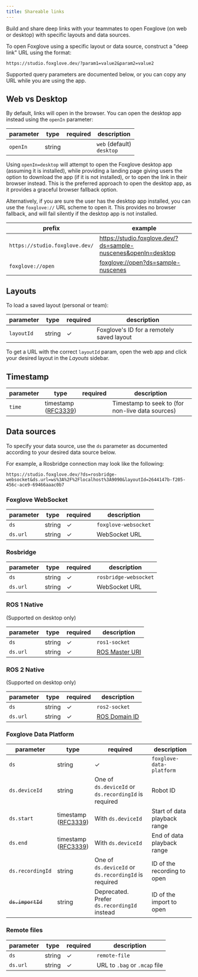 ```yaml
---
title: Shareable links
---
```


Build and share deep links with your teammates to open Foxglove (on web or desktop) with specific layouts and data sources.

To open Foxglove using a specific layout or data source, construct a "deep link" URL using the format:

```
https://studio.foxglove.dev/?param1=value2&param2=value2
```

Supported query parameters are documented below, or you can copy any URL while you are using the app.

## Web vs Desktop

By default, links will open in the browser. You can open the desktop app instead using the `openIn` parameter:

| parameter | type   | required | description                   |
| --------- | ------ | -------- | ----------------------------- |
| `openIn`  | string |          | `web` (default)<br/>`desktop` |

Using `openIn=desktop` will attempt to open the Foxglove desktop app (assuming it is installed), while providing a landing page giving users the option to download the app (if it is not installed), or to open the link in their browser instead. This is the preferred approach to open the desktop app, as it provides a graceful browser fallback option.

Alternatively, if you are sure the user has the desktop app installed, you can use the `foxglove://` URL scheme to open it. This provides no browser fallback, and will fail silently if the desktop app is not installed.

| prefix                         | example                                                                  |
| ------------------------------ | ------------------------------------------------------------------------ |
| `https://studio.foxglove.dev/` | https://studio.foxglove.dev/?ds=sample-nuscenes&openIn=desktop           |
| `foxglove://open`              | [foxglove://open?ds=sample-nuscenes](foxglove://open?ds=sample-nuscenes) |

## Layouts

To load a saved layout (personal or team):

| parameter  | type   | required | description                               |
| ---------- | ------ | -------- | ----------------------------------------- |
| `layoutId` | string | ✓        | Foxglove's ID for a remotely saved layout |

To get a URL with the correct `layoutId` param, open the web app and click your desired layout in the _Layouts_ sidebar.

## Timestamp

| parameter | type                                                                     | required | description                                      |
| --------- | ------------------------------------------------------------------------ | -------- | ------------------------------------------------ |
| `time`    | timestamp<br/>([RFC3339](https://datatracker.ietf.org/doc/html/rfc3339)) |          | Timestamp to seek to (for non-live data sources) |

## Data sources

To specify your data source, use the `ds` parameter as documented according to your desired data source below.

For example, a Rosbridge connection may look like the following:

```
https://studio.foxglove.dev/?ds=rosbridge-websocket&ds.url=ws%3A%2F%2Flocalhost%3A9090&layoutId=2644147b-f205-456c-ace9-69466aaac0b7
```

### Foxglove WebSocket

| parameter | type   | required | description          |
| --------- | ------ | -------- | -------------------- |
| `ds`      | string | ✓        | `foxglove-websocket` |
| `ds.url`  | string | ✓        | WebSocket URL        |

### Rosbridge

| parameter | type   | required | description           |
| --------- | ------ | -------- | --------------------- |
| `ds`      | string | ✓        | `rosbridge-websocket` |
| `ds.url`  | string | ✓        | WebSocket URL         |

### ROS 1 Native

(Supported on desktop only)

| parameter | type   | required | description                                                                   |
| --------- | ------ | -------- | ----------------------------------------------------------------------------- |
| `ds`      | string | ✓        | `ros1-socket`                                                                 |
| `ds.url`  | string | ✓        | [ROS Master URI](http://wiki.ros.org/ROS/EnvironmentVariables#ROS_MASTER_URI) |

### ROS 2 Native

(Supported on desktop only)

| parameter | type   | required | description                                                                   |
| --------- | ------ | -------- | ----------------------------------------------------------------------------- |
| `ds`      | string | ✓        | `ros2-socket`                                                                 |
| `ds.url`  | string | ✓        | [ROS Domain ID](https://docs.ros.org/en/humble/Concepts/About-Domain-ID.html) |

### Foxglove Data Platform

| parameter         | type                                                                     | required                                             | description                  |
| ----------------- | ------------------------------------------------------------------------ | ---------------------------------------------------- | ---------------------------- |
| `ds`              | string                                                                   | ✓                                                    | `foxglove-data-platform`     |
| `ds.deviceId`     | string                                                                   | One of `ds.deviceId` or `ds.recordingId` is required | Robot ID                     |
| `ds.start`        | timestamp<br/>([RFC3339](https://datatracker.ietf.org/doc/html/rfc3339)) | With `ds.deviceId`                                   | Start of data playback range |
| `ds.end`          | timestamp<br/>([RFC3339](https://datatracker.ietf.org/doc/html/rfc3339)) | With `ds.deviceId`                                   | End of data playback range   |
| `ds.recordingId`  | string                                                                   | One of `ds.deviceId` or `ds.recordingId` is required | ID of the recording to open  |
| ~~`ds.importId`~~ | string                                                                   | Deprecated. Prefer `ds.recordingId` instead          | ID of the import to open     |

### Remote files

| parameter | type   | required | description                   |
| --------- | ------ | -------- | ----------------------------- |
| `ds`      | string | ✓        | `remote-file`                 |
| `ds.url`  | string | ✓        | URL to `.bag` or `.mcap` file |
